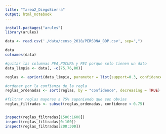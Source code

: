 ```yaml
---
title: "Tarea2_DiegoSierra"
output: html_notebook
---
```


```r
install.packages("arules")
library(arules)

data <- read.csv('./data/censo_2018/PERSONA_BDP.csv', sep=",")

data
colnames(data)

#quitar las columnas PEA,POCUPA y PEI porque solo tienen un dato
data_limpia <- data[, -c(75,76,80)]

reglas <- apriori(data_limpia, parameter = list(support=0.3, confidence = 0.5 ))

#ordenar por la confianza de la regla
reglas_ordenadas <- sort(reglas, by = "confidence", decreasing = TRUE)

#filtrar reglas mayores a 75% suponiendo que son obvias
reglas_filtradas <- subset(reglas_ordenadas, confidence < 0.75)


inspect(reglas_filtradas[1500:1600])
inspect(reglas_filtradas[0:100])
inspect(reglas_filtradas[200:300])
```
